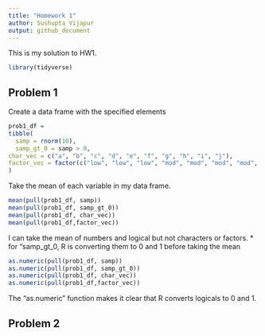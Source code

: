 ```yaml
---
title: "Homework 1"
author: Sushupta Vijapur
output: github_document
---
```

This is my solution to HW1.

``` r
library(tidyverse)
```

## Problem 1

Create a data frame with the specified elements

``` r
prob1_df = 
tibble(
  samp = rnorm(10),
  samp_gt_0 = samp > 0,
char_vec = c("a", "b", "c", "d", "e", "f", "g", "h", "i", "j"),
factor_vec = factor(c("low", "low", "low", "mod", "mod", "mod", "mod", "high", "high", "high"))
)
```

Take the mean of each variable in my data frame.
```r
mean(pull(prob1_df, samp))
mean(pull(prob1_df, samp_gt_0))
mean(pull(prob1_df, char_vec))
mean(pull(prob1_df,factor_vec))
```

I can take the mean of numbers and logical but not characters or factors.
* for "samp_gt_0, R is converting them to 0 and 1 before taking the mean

```r
as.numeric(pull(prob1_df, samp))
as.numeric(pull(prob1_df, samp_gt_0))
as.numeric(pull(prob1_df, char_vec))
as.numeric(pull(prob1_df,factor_vec))
```

The "as.numeric" function makes it clear that R converts logicals to 0 and 1.


## Problem 2